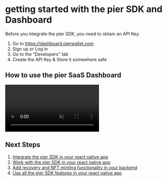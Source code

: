 # getting started with the pier SDK and Dashboard

Before you integrate the pier SDK, you need to obtain an API Key.

1. Go to https://dashboard.pierwallet.com
2. Sign up or Log in
3. Go to the "Developers" tab
4. Create the API Key & Store it somewhere safe

## How to use the pier SaaS Dashboard

<video src="/videos/pier-dashboard.mp4" controls autoPlay muted></video>

## Next Steps

1. [Integrate the pier SDK in your react native app](react-native-guide)
2. [Work with the pier SDK in your react native app](work-with-pier)
3. [Add recovery and NFT minting functionality in your backend](backend-guide)
4. [Use all the pier SDK features in your react native app](sdk-functions/wallet)
